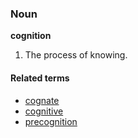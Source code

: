===Noun===
'''cognition'''

#The process of knowing.

====Related terms====
*[[cognate]]
*[[cognitive]]
*[[precognition]]